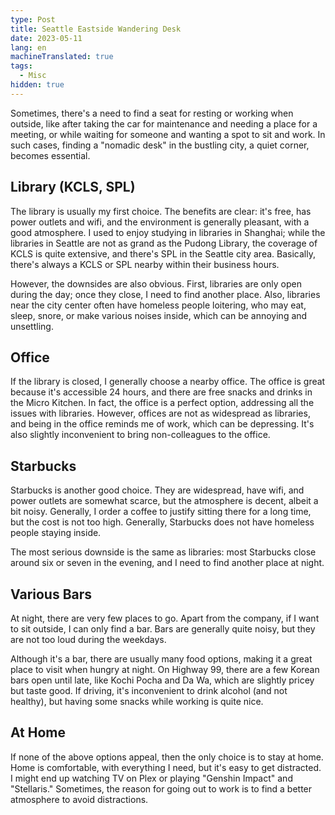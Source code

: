 ```yaml
---
type: Post
title: Seattle Eastside Wandering Desk
date: 2023-05-11
lang: en
machineTranslated: true
tags:
  - Misc
hidden: true
---
```


Sometimes, there's a need to find a seat for resting or working when outside,
like after taking the car for maintenance and needing a place for a meeting, or
while waiting for someone and wanting a spot to sit and work. In such cases,
finding a "nomadic desk" in the bustling city, a quiet corner, becomes
essential.

## Library (KCLS, SPL)

The library is usually my first choice. The benefits are clear: it's free, has
power outlets and wifi, and the environment is generally pleasant, with a good
atmosphere. I used to enjoy studying in libraries in Shanghai; while the
libraries in Seattle are not as grand as the Pudong Library, the coverage of
KCLS is quite extensive, and there's SPL in the Seattle city area. Basically,
there's always a KCLS or SPL nearby within their business hours.

However, the downsides are also obvious. First, libraries are only open during
the day; once they close, I need to find another place. Also, libraries near the
city center often have homeless people loitering, who may eat, sleep, snore, or
make various noises inside, which can be annoying and unsettling.

## Office

If the library is closed, I generally choose a nearby office. The office is
great because it's accessible 24 hours, and there are free snacks and drinks in
the Micro Kitchen. In fact, the office is a perfect option, addressing all the
issues with libraries. However, offices are not as widespread as libraries, and
being in the office reminds me of work, which can be depressing. It's also
slightly inconvenient to bring non-colleagues to the office.

## Starbucks

Starbucks is another good choice. They are widespread, have wifi, and power
outlets are somewhat scarce, but the atmosphere is decent, albeit a bit noisy.
Generally, I order a coffee to justify sitting there for a long time, but the
cost is not too high. Generally, Starbucks does not have homeless people staying
inside.

The most serious downside is the same as libraries: most Starbucks close around
six or seven in the evening, and I need to find another place at night.

## Various Bars

At night, there are very few places to go. Apart from the company, if I want to
sit outside, I can only find a bar. Bars are generally quite noisy, but they are
not too loud during the weekdays.

Although it's a bar, there are usually many food options, making it a great
place to visit when hungry at night. On Highway 99, there are a few Korean bars
open until late, like Kochi Pocha and Da Wa, which are slightly pricey but taste
good. If driving, it's inconvenient to drink alcohol (and not healthy), but
having some snacks while working is quite nice.

## At Home

If none of the above options appeal, then the only choice is to stay at home.
Home is comfortable, with everything I need, but it's easy to get distracted. I
might end up watching TV on Plex or playing "Genshin Impact" and "Stellaris."
Sometimes, the reason for going out to work is to find a better atmosphere to
avoid distractions.
